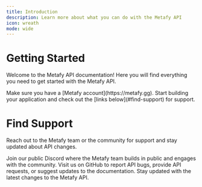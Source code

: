 ```yaml
---
title: Introduction
description: Learn more about what you can do with the Metafy API
icon: wreath
mode: wide
---
```


# Getting Started

Welcome to the Metafy API documentation! Here you will find everything you need to get started with the Metafy API.

<Steps titleSize="h3">
  <Step title="Create an Account">
    Make sure you have a [Metafy account](https://metafy.gg).
  </Step>
  <Step title="Start building">
    Start building your application and check out the [links below](#find-support) for support.
  </Step>
</Steps>

# Find Support

Reach out to the Metafy team or the community for support and stay updated about API changes.

<CardGroup cols={3}>
  <Card title="Discord" icon="discord" href="https://discord.mfy.gg">
    Join our public Discord where the Metafy team builds in public and engages with the community.
  </Card>
  <Card title="GitHub" icon="github" href="https://github.com/metafy-gg/api-docs">
    Visit us on GitHub to report API bugs, provide API requests, or suggest updates to the documentation.
  </Card>
  <Card title="Change Log" icon="wrench" href="./change-log">
    Stay updated with the latest changes to the Metafy API.
  </Card>
</CardGroup>
